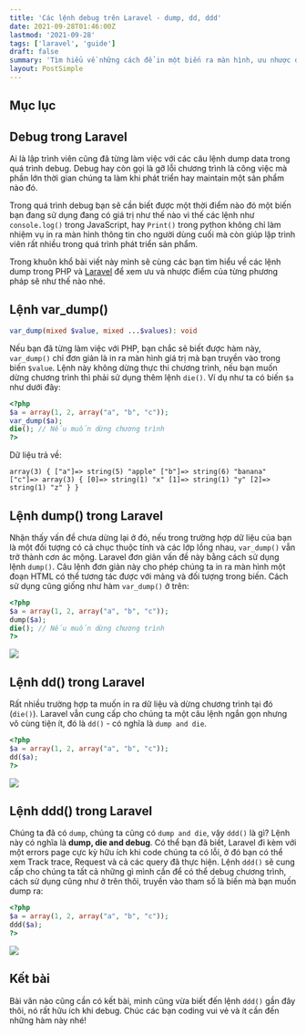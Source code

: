 ```yaml
---
title: 'Các lệnh debug trên Laravel - dump, dd, ddd'
date: 2021-09-28T01:46:00Z
lastmod: '2021-09-28'
tags: ['laravel', 'guide']
draft: false
summary: 'Tìm hiểu về những cách để in một biến ra màn hình, ưu nhược điểm khác nhau'
layout: PostSimple
---
```


## Mục lục
<TOCInline toc={props.toc} exclude="Mục lục" toHeading={2} />

## Debug trong Laravel
Ai là lập trình viên cũng đã từng làm việc với các câu lệnh dump data trong quá trình debug. Debug hay còn gọi là gỡ lỗi chương trình là công việc mà phần lớn thời gian chúng ta làm khi phát triển hay maintain một sản phẩm nào đó.

Trong quá trình debug bạn sẽ cần biết được một thời điểm nào đó một biến bạn đang sử dụng đang có giá trị như thế nào vì thế các lệnh như `console.log()` trong JavaScript, hay `Print()` trong python không chỉ làm nhiệm vụ in ra màn hình thông tin cho người dùng cuối mà còn giúp lập trình viên rất nhiều trong quá trình phát triển sản phẩm.

Trong khuôn khổ bài viết này mình sẽ cùng các bạn tìm hiểu về các lệnh dump trong PHP và [Laravel](/tags/laravel) để xem ưu và nhược điểm của từng phương pháp sẽ như thế nào nhé.
## Lệnh var_dump()
```php
var_dump(mixed $value, mixed ...$values): void
```
Nếu bạn đã từng làm việc với PHP, bạn chắc sẽ biết được hàm này, `var_dump()`  chỉ đơn giản là in ra màn hình giá trị mà bạn truyền vào trong biến `$value`. Lệnh này không dừng thực thi chương trình, nếu bạn muốn dừng chương trình thì phải sử dụng thêm lệnh `die()`. Ví dụ như ta có biến `$a` như dưới đây:
```php
<?php
$a = array(1, 2, array("a", "b", "c"));
var_dump($a);
die(); // Nếu muốn dừng chương trình
?>
```
Dữ liệu trả về:
```
array(3) { ["a"]=> string(5) "apple" ["b"]=> string(6) "banana" ["c"]=> array(3) { [0]=> string(1) "x" [1]=> string(1) "y" [2]=> string(1) "z" } }
```
## Lệnh dump() trong Laravel
Nhận thấy vấn đề chưa dừng lại ở đó, nếu trong trường hợp dữ liệu của bạn là một đối tượng có cả chục thuộc tính và các lớp lồng nhau, `var_dump()` vẫn trở thành cơn ác mộng. Laravel đơn giản vấn đề này bằng cách sử dụng lệnh `dump()`. Câu lệnh đơn giản này cho phép chúng ta in ra màn hình một đoạn HTML có thể tương tác được với mảng và đối tượng trong biến. Cách sử dụng cũng giống như hàm `var_dump()` ở trên:
```php
<?php
$a = array(1, 2, array("a", "b", "c"));
dump($a);
die(); // Nếu muốn dừng chương trình
?>
```
![](/posts/dump-dd-ddd/dump.png)
## Lệnh dd() trong Laravel
Rất nhiều trường hợp ta muốn in ra dữ liệu và dừng chương trình tại đó (`die()`). Laravel vẫn cung cấp cho chúng ta một câu lệnh ngắn gọn nhưng vô cùng tiện ít, đó là `dd()` - có nghĩa là `dump and die`.
```php
<?php
$a = array(1, 2, array("a", "b", "c"));
dd($a);
?>
```
![](/posts/dump-dd-ddd/dd.png)
## Lệnh ddd() trong Laravel
Chúng ta đã có `dump`, chúng ta cũng có `dump and die`, vậy `ddd()` là gì? Lệnh này có nghĩa là **dump, die and debug**. Có thể bạn đã biết, Laravel đi kèm với một errors page cực kỳ hữu ích khi code chúng ta có lỗi, ở đó bạn có thể xem Track trace, Request và cả các query đã thực hiện.
Lệnh `ddd()` sẽ cung cấp cho chúng ta tất cả những gì mình cần để có thể debug chương trình, cách sử dụng cũng như ở trên thôi, truyền vào tham số là biến mà bạn muốn dump ra:
```php
<?php
$a = array(1, 2, array("a", "b", "c"));
ddd($a);
?>
```
![](/posts/dump-dd-ddd/ddd.png)
## Kết bài
Bài văn nào cũng cần có kết bài, mình cũng vừa biết đến lệnh `ddd()` gần đây thôi, nó rất hữu ích khi debug. Chúc các bạn coding vui vẻ và ít cần đến những hàm này nhé!
